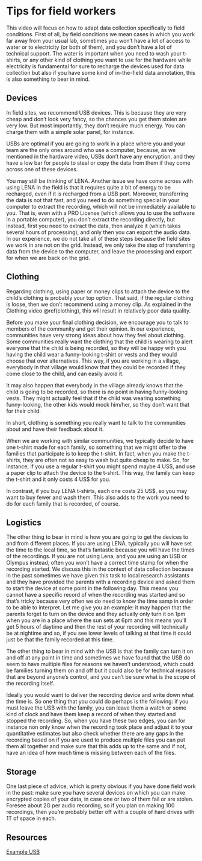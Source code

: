# Tips for field workers {#field}

This video will focus on how to adapt data collection specifically to field conditions. First of all, by field conditions we mean cases in which you work far away from your usual lab, sometimes you won’t have a lot of access to water or to electricity (or both of them), and you don’t have a lot of technical support. The water is important when you need to wash your t-shirts, or any other kind of clothing you want to use for the hardware while electricity is fundamental for sure to recharge the devices used for data collection but also if you have some kind of in-the-field data annotation, this is also something to bear in mind.

## Devices

In field sites, we recommend USB devices. This is because they are very cheap and don’t look very fancy, so the chances you get them stolen are very low. But most importantly, they don’t require much energy. You can charge them with a simple solar panel, for instance. 

USBs are optimal if you are going to work in a place where you and your team are the only ones around who use a computer, because, as we mentioned in the hardware video, USBs don’t have any encryption, and they have a low bar for people  to steal or copy the data from them if they come across one of these devices. 

You may still be thinking of LENA. Another issue we have come across with using LENA in the field is that it requires quite a bit of energy to be recharged, even if it is recharged from a USB port. Moreover, transferring the data is not that fast, and you need to do something special in your computer to extract the recording, which will not be immediately available to you. That is, even with a PRO License (which allows you to use the software in a portable computer), you don't extract the recording directly, but instead, first you need to extract the data, then analyze it (which takes several hours of processing), and only then you can export the audio data. In our experience, we do not take all of these steps because the field sites we work in are not on the grid. Instead, we only take the step of transferring data from the device to the computer, and leave the processing and export for when we are back on the grid.

## Clothing

Regarding clothing, using paper or money clips to attach the device to the child's clothing is probably your top option. That said, if the regular clothing is loose, then we don't recommend using a money clip. As explained in the Clothing video \@ref(clothing), this will result in relatively poor data quality.

Before you make your final clothing decision, we encourage you to talk to members of the community and get their opinion. In our experience, communities have very strong ideas about how they feel about clothing. Some communities really want the clothing that the child is wearing to alert everyone that the child is being recorded, so they will be happy with you having the child wear a funny-looking t-shirt or vests and they would choose that over alternatives. This way, if you are working in a village, everybody in that village would know that they could be recorded if they come close to the child, and can easily avoid it. 

It may also happen that everybody in the village already knows that the child is going to be recorded, so there is no point in having funny-looking vests. They might actually feel that if the child was wearing something funny-looking, the other kids would mock him/her, so they don’t want that for their child. 

In short, clothing is something you really want to talk to the communities about and have their feedback about it. 

When we are working with similar communities, we typically decide to have one t-shirt made for each family, so something that we might offer to the families that participate is to keep the t-shirt. In fact, when you make the t-shirts, they are often not so easy to wash but quite cheap to make. So, for instance, if you use a regular t-shirt you might spend maybe 4 US$, and use a paper clip to attach the device to the t-shirt. This way, the family can keep the t-shirt and it only costs 4 US\$ for you. 
    
In contrast, if you buy LENA t-shirts, each one costs 25 US\$, so you may want to buy fewer and wash them. This also adds to the work you need to do for each family that is recorded, of course.

## Logistics

The other thing to bear in mind is how you are going to get the devices to and from different places. If you are using LENA, typically you will have set the time to the local time, so that’s fantastic because you will have the times of the recordings. If you are not using Lena, and you are using an USB or Olympus instead, often you won’t have a correct time stamp for when the recording started. We discuss this in the context of data collection because in the past sometimes we have given this task to local research assistants and they have provided the parents with a recording device and asked them to start the device at some point in the following day. This means you cannot have a specific record of when the recording was started and so that’s tricky because very often we do need to know the time samp in order to be able to interpret. Let me give you an example: it may happen that the parents forget to turn on the device and they actually only turn it on 1pm when you are in a place where the sun sets at 6pm and this means you’ll get 5 hours of daytime and then the rest of your recording will technically be at nightime and so, if you see lower levels of talking at that time it could just be that the family recorded at this time. 

The other thing to bear in mind with the USB is that the family can turn it on and off at any point in time and sometimes we have found that the USB do seem to have multiple files for reasons we haven’t understood, which could be families turning them on and off but it could also be for technical reasons that are beyond anyone’s control, and you can’t be sure what is the scope of the recording itself. 

Ideally you would want to deliver the recording device and write down what the time is. So one thing that you could do perhaps is the following: if you must leave the USB with the family, you can leave them a watch or some kind of clock and have them keep a record of when they started and stopped the recording. So, when you have these two edges, you can for instance non only know when the recording took place and adjust it to your quantitative estimates but also check whether there are any gaps in the recording based on if you are used to produce multiple files you can put them all together and make sure that this adds up to the same and if not, have an idea of how much time is missing between each of the files. 

## Storage

One last piece of advice, which is pretty obvious if you have done field work in the past: make sure you have several devices on which you can make encrypted copies of your data, in case one or two of them fail or are stolen. Foresee about 2G per audio recording, so if you plan on making 100 recordings, then you're probably better off with a couple of hard drives with 1T of space in each.


## Resources

[Example USB](https://www.amazon.fr/SMARTEX-Enregistreur-vocal-heures-Audio/dp/B018U60YYM/)
